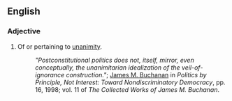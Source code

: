 ==English==

===Adjective===
{{en-adj}}

# Of or pertaining to [[unanimity]].
#: ''"Postconstitutional politics does not, itself, mirror, even conceptually, the unanimitarian idealization of the veil-of-ignorance construction."''; [[wikipedia:James M. Buchanan|James M. Buchanan]] in ''Politics by Principle, Not Interest: Toward Nondiscriminatory Democracy'', pp. 16, 1998; vol. 11 of ''The Collected Works of James M. Buchanan''.